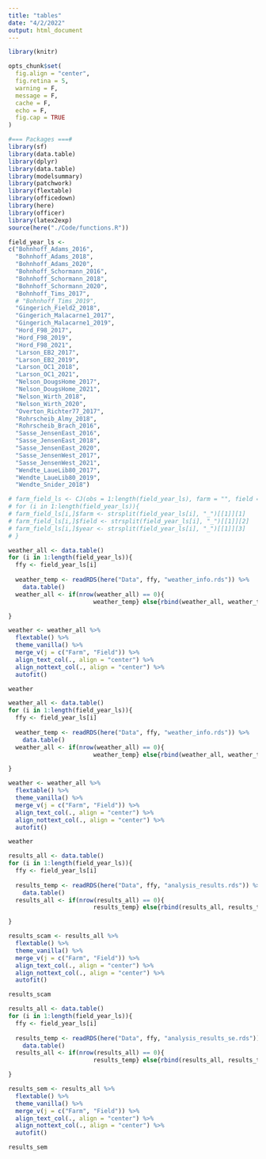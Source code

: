 ```yaml
---
title: "tables"
date: "4/2/2022"
output: html_document
---
```


```r
library(knitr)

opts_chunk$set(
  fig.align = "center",
  fig.retina = 5,
  warning = F,
  message = F,
  cache = F,
  echo = F,
  fig.cap = TRUE
)
```

```r
#=== Packages ===#
library(sf)
library(data.table)
library(dplyr)
library(data.table)
library(modelsummary)
library(patchwork)
library(flextable)
library(officedown)
library(here)
library(officer)
library(latex2exp)
source(here("./Code/functions.R"))
```

```r
field_year_ls <- 
c("Bohnhoff_Adams_2016",
  "Bohnhoff_Adams_2018",      
  "Bohnhoff_Adams_2020",       
  "Bohnhoff_Schormann_2016",
  "Bohnhoff_Schormann_2018",   
  "Bohnhoff_Schormann_2020",  
  "Bohnhoff_Tims_2017",   
  # "Bohnhoff_Tims_2019",   
  "Gingerich_Field2_2018",    
  "Gingerich_Malacarne1_2017",
  "Gingerich_Malacarne1_2019",
  "Hord_F98_2017",
  "Hord_F98_2019",            
  "Hord_F98_2021",            
  "Larson_EB2_2017",           
  "Larson_EB2_2019",
  "Larson_OC1_2018",          
  "Larson_OC1_2021",
  "Nelson_DougsHome_2017",  
  "Nelson_DougsHome_2021",  
  "Nelson_Wirth_2018",         
  "Nelson_Wirth_2020",  
  "Overton_Richter77_2017",  
  "Rohrscheib_Almy_2018",      
  "Rohrscheib_Brach_2016", 
  "Sasse_JensenEast_2016", 
  "Sasse_JensenEast_2018",
  "Sasse_JensenEast_2020", 
  "Sasse_JensenWest_2017",
  "Sasse_JensenWest_2021",    
  "Wendte_LaueLib80_2017",     
  "Wendte_LaueLib80_2019",    
  "Wendte_Snider_2018")

# farm_field_ls <- CJ(obs = 1:length(field_year_ls), farm = "", field = "", year = "")
# for (i in 1:length(field_year_ls)){
# farm_field_ls[i,]$farm <- strsplit(field_year_ls[i], "_")[[1]][1]
# farm_field_ls[i,]$field <- strsplit(field_year_ls[i], "_")[[1]][2]
# farm_field_ls[i,]$year <- strsplit(field_year_ls[i], "_")[[1]][3]
# }
```

```r
weather_all <- data.table()
for (i in 1:length(field_year_ls)){
  ffy <- field_year_ls[i]
  
  weather_temp <- readRDS(here("Data", ffy, "weather_info.rds")) %>%
    data.table()
  weather_all <- if(nrow(weather_all) == 0){
                        weather_temp} else{rbind(weather_all, weather_temp)}

}

weather <- weather_all %>% 
  flextable() %>%
  theme_vanilla() %>%
  merge_v(j = c("Farm", "Field")) %>%
  align_text_col(., align = "center") %>%
  align_nottext_col(., align = "center") %>%
  autofit()

weather
```

```r
weather_all <- data.table()
for (i in 1:length(field_year_ls)){
  ffy <- field_year_ls[i]
  
  weather_temp <- readRDS(here("Data", ffy, "weather_info.rds")) %>%
    data.table()
  weather_all <- if(nrow(weather_all) == 0){
                        weather_temp} else{rbind(weather_all, weather_temp)}

}

weather <- weather_all %>% 
  flextable() %>%
  theme_vanilla() %>%
  merge_v(j = c("Farm", "Field")) %>%
  align_text_col(., align = "center") %>%
  align_nottext_col(., align = "center") %>%
  autofit()

weather
```

```r
results_all <- data.table()
for (i in 1:length(field_year_ls)){
  ffy <- field_year_ls[i]
  
  results_temp <- readRDS(here("Data", ffy, "analysis_results.rds")) %>%
    data.table()
  results_all <- if(nrow(results_all) == 0){
                        results_temp} else{rbind(results_all, results_temp)}

}

results_scam <- results_all %>% 
  flextable() %>%
  theme_vanilla() %>%
  merge_v(j = c("Farm", "Field")) %>%
  align_text_col(., align = "center") %>%
  align_nottext_col(., align = "center") %>%
  autofit()

results_scam
```


```r
results_all <- data.table()
for (i in 1:length(field_year_ls)){
  ffy <- field_year_ls[i]
  
  results_temp <- readRDS(here("Data", ffy, "analysis_results_se.rds")) %>%
    data.table()
  results_all <- if(nrow(results_all) == 0){
                        results_temp} else{rbind(results_all, results_temp)}

}

results_sem <- results_all %>% 
  flextable() %>%
  theme_vanilla() %>%
  merge_v(j = c("Farm", "Field")) %>%
  align_text_col(., align = "center") %>%
  align_nottext_col(., align = "center") %>%
  autofit()

results_sem
```


